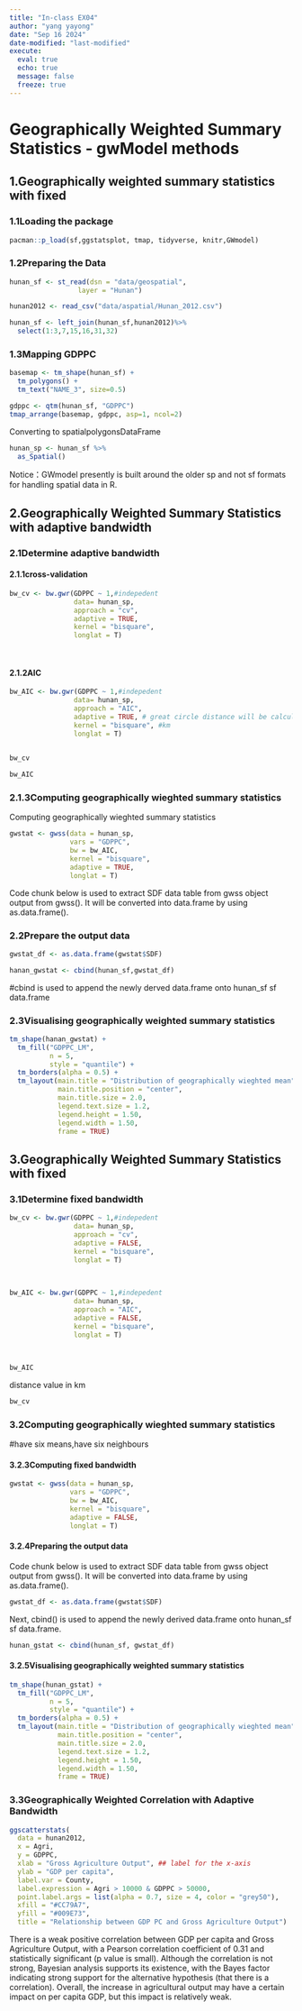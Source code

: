 ```yaml
---
title: "In-class EX04"
author: "yang yayong"
date: "Sep 16 2024"
date-modified: "last-modified"
execute:
  eval: true
  echo: true
  message: false
  freeze: true
---
```


# Geographically Weighted Summary Statistics - gwModel methods

## 1.Geographically weighted summary statistics with fixed

### 1.1Loading the package

```r
pacman::p_load(sf,ggstatsplot, tmap, tidyverse, knitr,GWmodel)
```

### 1.2Preparing the Data

```r
hunan_sf <- st_read(dsn = "data/geospatial", 
                 layer = "Hunan")
```

```r
hunan2012 <- read_csv("data/aspatial/Hunan_2012.csv")
```

```r
hunan_sf <- left_join(hunan_sf,hunan2012)%>%
  select(1:3,7,15,16,31,32)
```

### 1.3Mapping GDPPC

```r
basemap <- tm_shape(hunan_sf) +
  tm_polygons() +
  tm_text("NAME_3", size=0.5)

gdppc <- qtm(hunan_sf, "GDPPC")
tmap_arrange(basemap, gdppc, asp=1, ncol=2)
```

Converting to spatialpolygonsDataFrame

```r
hunan_sp <- hunan_sf %>%
  as_Spatial()
```

Notice：GWmodel presently is built around the older sp and not sf formats for handling spatial data in R.

## 2.Geographically Weighted Summary Statistics with adaptive bandwidth

### 2.1Determine adaptive bandwidth

#### 2.1.1cross-validation

```r
bw_cv <- bw.gwr(GDPPC ~ 1,#indepedent
                data= hunan_sp,
                approach = "cv",
                adaptive = TRUE,
                kernel = "bisquare",
                longlat = T)
              
                
```

#### 2.1.2AIC

```r
bw_AIC <- bw.gwr(GDPPC ~ 1,#indepedent
                data= hunan_sp,
                approach = "AIC",
                adaptive = TRUE, # great circle distance will be calculated 
                kernel = "bisquare", #km
                longlat = T)
                
```

```r
bw_cv
```

```r
bw_AIC
```

### 2.1.3Computing geographically wieghted summary statistics

Computing geographically wieghted summary statistics

```r
gwstat <- gwss(data = hunan_sp,
               vars = "GDPPC",
               bw = bw_AIC,
               kernel = "bisquare",
               adaptive = TRUE,
               longlat = T)
```

Code chunk below is used to extract SDF data table from gwss object output from gwss(). It will be converted into data.frame by using as.data.frame().

### 2.2Prepare the output data

```r
gwstat_df <- as.data.frame(gwstat$SDF)
```

```r
hanan_gwstat <- cbind(hunan_sf,gwstat_df)
```

#cbind is used to append the newly derved data.frame onto hunan_sf sf data.frame

### 2.3Visualising geographically weighted summary statistics

```r
tm_shape(hanan_gwstat) +
  tm_fill("GDPPC_LM",
          n = 5,
          style = "quantile") +
  tm_borders(alpha = 0.5) +
  tm_layout(main.title = "Distribution of geographically wieghted mean",
            main.title.position = "center",
            main.title.size = 2.0,
            legend.text.size = 1.2,
            legend.height = 1.50, 
            legend.width = 1.50,
            frame = TRUE)
```

## 3.Geographically Weighted Summary Statistics with fixed

### 3.1Determine fixed bandwidth

```r
bw_cv <- bw.gwr(GDPPC ~ 1,#indepedent
                data= hunan_sp,
                approach = "cv",
                adaptive = FALSE,
                kernel = "bisquare",
                longlat = T)
              
                
```

```r
bw_AIC <- bw.gwr(GDPPC ~ 1,#indepedent
                data= hunan_sp,
                approach = "AIC",
                adaptive = FALSE,
                kernel = "bisquare",
                longlat = T)
              
                
```

```r
bw_AIC
```

distance value in km

```r
bw_cv
```

### 3.2Computing geographically wieghted summary statistics

#have six means,have six neighbours

#### 3.2.3Computing fixed bandwidth

```r
gwstat <- gwss(data = hunan_sp,
               vars = "GDPPC",
               bw = bw_AIC,
               kernel = "bisquare",
               adaptive = FALSE,
               longlat = T)
```

#### 3.2.4Preparing the output data

Code chunk below is used to extract SDF data table from gwss object output from gwss(). It will be converted into data.frame by using as.data.frame().

```r
gwstat_df <- as.data.frame(gwstat$SDF)
```

Next, cbind() is used to append the newly derived data.frame onto hunan_sf sf data.frame.

```r
hunan_gstat <- cbind(hunan_sf, gwstat_df)
```

#### 3.2.5Visualising geographically weighted summary statistics

```r
tm_shape(hunan_gstat) +
  tm_fill("GDPPC_LM",
          n = 5,
          style = "quantile") +
  tm_borders(alpha = 0.5) +
  tm_layout(main.title = "Distribution of geographically wieghted mean",
            main.title.position = "center",
            main.title.size = 2.0,
            legend.text.size = 1.2,
            legend.height = 1.50, 
            legend.width = 1.50,
            frame = TRUE)
```

### 3.3Geographically Weighted Correlation with Adaptive Bandwidth

```r
ggscatterstats(
  data = hunan2012, 
  x = Agri, 
  y = GDPPC,
  xlab = "Gross Agriculture Output", ## label for the x-axis
  ylab = "GDP per capita", 
  label.var = County, 
  label.expression = Agri > 10000 & GDPPC > 50000, 
  point.label.args = list(alpha = 0.7, size = 4, color = "grey50"),
  xfill = "#CC79A7", 
  yfill = "#009E73", 
  title = "Relationship between GDP PC and Gross Agriculture Output")
```

There is a weak positive correlation between GDP per capita and Gross Agriculture Output, with a Pearson correlation coefficient of 0.31 and statistically significant (p value is small). Although the correlation is not strong, Bayesian analysis supports its existence, with the Bayes factor indicating strong support for the alternative hypothesis (that there is a correlation). Overall, the increase in agricultural output may have a certain impact on per capita GDP, but this impact is relatively weak.
